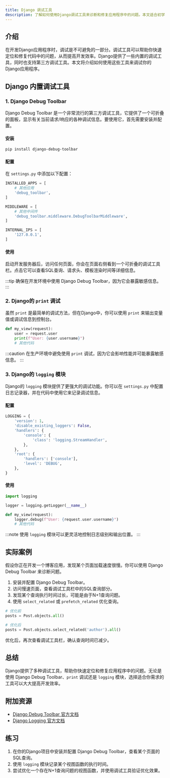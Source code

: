 ```yaml
---
title: Django 调试工具
description: 了解如何使用Django调试工具来诊断和修复应用程序中的问题。本文适合初学者，涵盖调试工具的基本用法、实际案例和最佳实践。
---
```


## 介绍

在开发Django应用程序时，调试是不可避免的一部分。调试工具可以帮助你快速定位和修复代码中的问题，从而提高开发效率。Django提供了一些内置的调试工具，同时也支持第三方调试工具。本文将介绍如何使用这些工具来调试你的Django应用程序。

## Django 内置调试工具

### 1. Django Debug Toolbar

Django Debug Toolbar 是一个非常流行的第三方调试工具，它提供了一个可折叠的面板，显示有关当前请求/响应的各种调试信息。要使用它，首先需要安装并配置。

#### 安装

```bash
pip install django-debug-toolbar
```

#### 配置

在 `settings.py` 中添加以下配置：

```python
INSTALLED_APPS = [
    # 其他应用
    'debug_toolbar',
]

MIDDLEWARE = [
    # 其他中间件
    'debug_toolbar.middleware.DebugToolbarMiddleware',
]

INTERNAL_IPS = [
    '127.0.0.1',
]
```

#### 使用

启动开发服务器后，访问任何页面，你会在页面右侧看到一个可折叠的调试工具栏。点击它可以查看SQL查询、请求头、模板渲染时间等详细信息。

:::tip
确保在开发环境中使用 Django Debug Toolbar，因为它会暴露敏感信息。
:::

### 2. Django的 `print` 调试

虽然 `print` 是最简单的调试方法，但在Django中，你可以使用 `print` 来输出变量值或调试信息到控制台。

```python
def my_view(request):
    user = request.user
    print(f"User: {user.username}")
    # 其他代码
```

:::caution
在生产环境中避免使用 `print` 调试，因为它会影响性能并可能暴露敏感信息。
:::

### 3. Django的 `logging` 模块

Django的 `logging` 模块提供了更强大的调试功能。你可以在 `settings.py` 中配置日志记录器，并在代码中使用它来记录调试信息。

#### 配置

```python
LOGGING = {
    'version': 1,
    'disable_existing_loggers': False,
    'handlers': {
        'console': {
            'class': 'logging.StreamHandler',
        },
    },
    'root': {
        'handlers': ['console'],
        'level': 'DEBUG',
    },
}
```

#### 使用

```python
import logging

logger = logging.getLogger(__name__)

def my_view(request):
    logger.debug(f"User: {request.user.username}")
    # 其他代码
```

:::note
使用 `logging` 模块可以更灵活地控制日志级别和输出位置。
:::

## 实际案例

假设你正在开发一个博客应用，发现某个页面加载速度很慢。你可以使用 Django Debug Toolbar 来诊断问题。

1. 安装并配置 Django Debug Toolbar。
2. 访问慢速页面，查看调试工具栏中的SQL查询部分。
3. 发现某个查询执行时间过长，可能是由于N+1查询问题。
4. 使用 `select_related` 或 `prefetch_related` 优化查询。

```python
# 优化前
posts = Post.objects.all()

# 优化后
posts = Post.objects.select_related('author').all()
```

优化后，再次查看调试工具栏，确认查询时间已减少。

## 总结

Django提供了多种调试工具，帮助你快速定位和修复应用程序中的问题。无论是使用 Django Debug Toolbar、`print` 调试还是 `logging` 模块，选择适合你需求的工具可以大大提高开发效率。

## 附加资源

- [Django Debug Toolbar 官方文档](https://django-debug-toolbar.readthedocs.io/en/latest/)
- [Django Logging 官方文档](https://docs.djangoproject.com/en/stable/topics/logging/)

## 练习

1. 在你的Django项目中安装并配置 Django Debug Toolbar，查看某个页面的SQL查询。
2. 使用 `logging` 模块记录某个视图函数的执行时间。
3. 尝试优化一个存在N+1查询问题的视图函数，并使用调试工具验证优化效果。
